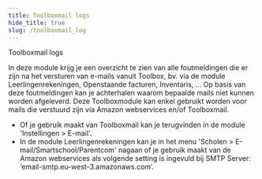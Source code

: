 ```yaml
---
title: Toolboxmail logs 
hide_title: true 
slug: /toolboxmail_log
---
```


<ImageTitle img="toolboxmail.png">Toolboxmail logs</ImageTitle>

In deze module krijg je een overzicht te zien van alle foutmeldingen die er zijn na het versturen van e-mails vanuit Toolbox, bv. via de module Leerlingenrekeningen, Openstaande facturen, Inventaris, … Op basis van deze foutmeldingen kan je achterhalen waarom bepaalde mails niet kunnen worden afgeleverd. Deze Toolboxmodule kan enkel gebruikt worden voor mails die verstuurd zijn via Amazon webservices en/of Toolboxmail.  

- Of je gebruik maakt van Toolboxmail kan je terugvinden in de module 'Instellingen > E-mail'.  
- In de module Leerlingenrekeningen kan je in het menu 'Scholen > E-mail/Smartschool/Parentcom' nagaan of je gebruik maakt van de Amazon webservices als volgende setting is ingevuld bij SMTP Server: ‘email-smtp.eu-west-3.amazonaws.com’.  

 


